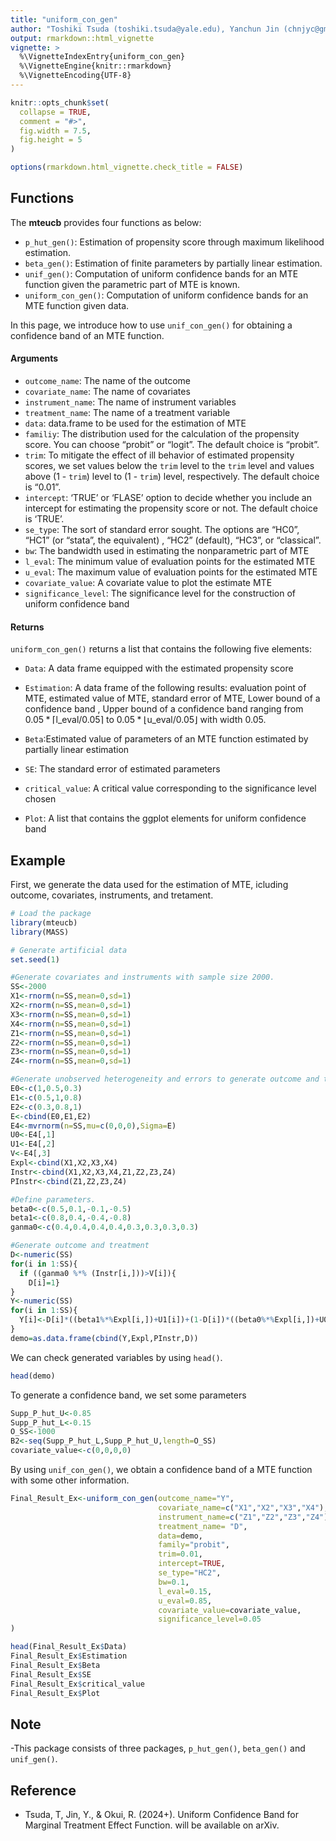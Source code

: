 ```yaml
---
title: "uniform_con_gen"
author: "Toshiki Tsuda (toshiki.tsuda@yale.edu), Yanchun Jin (chnjyc@gmail.com), Ryo Okui (okuiryo@e.u-tokyo.ac.jp)"
output: rmarkdown::html_vignette
vignette: >
  %\VignetteIndexEntry{uniform_con_gen}
  %\VignetteEngine{knitr::rmarkdown}
  %\VignetteEncoding{UTF-8}
---
```


```r
knitr::opts_chunk$set(
  collapse = TRUE,
  comment = "#>",
  fig.width = 7.5, 
  fig.height = 5 
)

options(rmarkdown.html_vignette.check_title = FALSE) 
```

## Functions

The **mteucb** provides four functions as below:

-   `p_hut_gen()`: Estimation of propensity score through maximum likelihood estimation.
-   `beta_gen()`: Estimation of finite parameters by partially linear estimation.
-   `unif_gen()`: Computation of uniform confidence bands for an MTE function given the parametric part of MTE is known.
-   `uniform_con_gen()`: Computation of uniform confidence bands for an MTE function given data.

In this page, we introduce how to use `unif_con_gen()` for obtaining a confidence band of an MTE function.

#### Arguments

-   `outcome_name`: The name of the outcome
-   `covariate_name`: The name of covariates
-   `instrument_name`: The name of instrument variables
-   `treatment_name`: The name of a treatment variable
-   `data`: data.frame to be used for the estimation of MTE
-   `familiy`: The distribution used for the calculation of the propensity score. You can choose "probit" or "logit". The default choice is "probit".
-   `trim`: To mitigate the effect of ill behavior of estimated propensity scores, we set values below the `trim` level to the `trim` level and values above (1 - `trim`) level to (1 - `trim`) level, respectively. The default choice is "0.01".
-   `intercept`: 'TRUE' or 'FLASE' option to decide whether you include an intercept for estimating the propensity score or not. The default choice is 'TRUE'.
-   `se_type`: The sort of standard error sought. The options are "HC0", "HC1" (or "stata", the equivalent) , "HC2" (default), "HC3", or "classical".
-   `bw`: The bandwidth used in estimating the nonparametric part of MTE
-   `l_eval`: The minimum value of evaluation points for the estimated MTE
-   `u_eval`: The maximum value of evaluation points for the estimated MTE
-   `covariate_value`: A covariate value to plot the estimate MTE
-   `significance_level`: The significance level for the construction of uniform confidence band

#### Returns

`uniform_con_gen()` returns a list that contains the following five elements:

-   `Data`: A data frame equipped with the estimated propensity score

-   `Estimation`: A data frame of the following results: evaluation point of MTE, estimated value of MTE, standard error of MTE, Lower bound of a confidence band , Upper bound of a confidence band ranging from $0.05*\lceil \text{l_eval}/0.05\rceil$ to $0.05*\lfloor \text{u_eval}/0.05\rfloor$ with width $0.05$.

-   `Beta`:Estimated value of parameters of an MTE function estimated by partially linear estimation

-   `SE`: The standard error of estimated parameters

-   `critical_value`: A critical value corresponding to the significance level chosen

-   `Plot`: A list that contains the ggplot elements for uniform confidence band

## Example

First, we generate the data used for the estimation of MTE, icluding outcome, covariates, instruments, and tretament.

```r
# Load the package
library(mteucb)
library(MASS)

# Generate artificial data
set.seed(1)

#Generate covariates and instruments with sample size 2000.
SS<-2000
X1<-rnorm(n=SS,mean=0,sd=1)
X2<-rnorm(n=SS,mean=0,sd=1)
X3<-rnorm(n=SS,mean=0,sd=1)
X4<-rnorm(n=SS,mean=0,sd=1)
Z1<-rnorm(n=SS,mean=0,sd=1)
Z2<-rnorm(n=SS,mean=0,sd=1)
Z3<-rnorm(n=SS,mean=0,sd=1)
Z4<-rnorm(n=SS,mean=0,sd=1)

#Generate unobserved heterogeneity and errors to generate outcome and treatment
E0<-c(1,0.5,0.3)
E1<-c(0.5,1,0.8)
E2<-c(0.3,0.8,1)
E<-cbind(E0,E1,E2)
E4<-mvrnorm(n=SS,mu=c(0,0,0),Sigma=E)
U0<-E4[,1]
U1<-E4[,2]
V<-E4[,3]
Expl<-cbind(X1,X2,X3,X4)
Instr<-cbind(X1,X2,X3,X4,Z1,Z2,Z3,Z4)
PInstr<-cbind(Z1,Z2,Z3,Z4)

#Define parameters.
beta0<-c(0.5,0.1,-0.1,-0.5)
beta1<-c(0.8,0.4,-0.4,-0.8)
ganma0<-c(0.4,0.4,0.4,0.4,0.3,0.3,0.3,0.3)

#Generate outcome and treatment
D<-numeric(SS)
for(i in 1:SS){
  if ((ganma0 %*% (Instr[i,]))>V[i]){
    D[i]=1}
}
Y<-numeric(SS)
for(i in 1:SS){
  Y[i]<-D[i]*((beta1%*%Expl[i,])+U1[i])+(1-D[i])*((beta0%*%Expl[i,])+U0[i])
}
demo=as.data.frame(cbind(Y,Expl,PInstr,D))
```

We can check generated variables by using `head()`.

```r
head(demo)
```

To generate a confidence band, we set some parameters

```r
Supp_P_hut_U<-0.85
Supp_P_hut_L<-0.15
O_SS<-1000
B2<-seq(Supp_P_hut_L,Supp_P_hut_U,length=O_SS)
covariate_value<-c(0,0,0,0)
```

By using `unif_con_gen()`, we obtain a confidence band of a MTE function with some other information.

```r
Final_Result_Ex<-uniform_con_gen(outcome_name="Y",
                                 covariate_name=c("X1","X2","X3","X4"),
                                 instrument_name=c("Z1","Z2","Z3","Z4"),
                                 treatment_name= "D",
                                 data=demo,
                                 family="probit",
                                 trim=0.01,
                                 intercept=TRUE,
                                 se_type="HC2",
                                 bw=0.1,
                                 l_eval=0.15,
                                 u_eval=0.85,
                                 covariate_value=covariate_value,
                                 significance_level=0.05
)

head(Final_Result_Ex$Data)
Final_Result_Ex$Estimation
Final_Result_Ex$Beta
Final_Result_Ex$SE
Final_Result_Ex$critical_value
Final_Result_Ex$Plot

```

## Note

-This package consists of  three packages, `p_hut_gen()`, `beta_gen()` and `unif_gen()`.

## Reference

-   Tsuda, T, Jin, Y., & Okui, R. (2024+). Uniform Confidence Band for Marginal Treatment Effect Function. will be available on arXiv.
